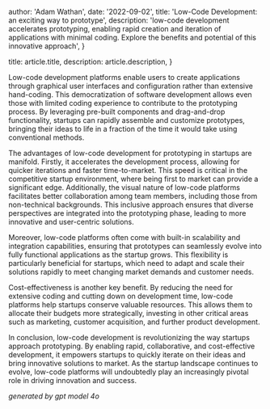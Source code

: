 
  author: 'Adam Wathan',
  date: '2022-09-02',
  title: 'Low-Code Development: an exciting way to prototype',
  description:
    'low-code development accelerates prototyping, enabling rapid creation and iteration of applications with minimal coding. Explore the benefits and potential of this innovative approach',
}

  title: article.title,
  description: article.description,
}


Low-code development platforms enable users to create applications through graphical user interfaces and configuration rather than extensive hand-coding. This democratization of software development allows even those with limited coding experience to contribute to the prototyping process. By leveraging pre-built components and drag-and-drop functionality, startups can rapidly assemble and customize prototypes, bringing their ideas to life in a fraction of the time it would take using conventional methods.

The advantages of low-code development for prototyping in startups are manifold. Firstly, it accelerates the development process, allowing for quicker iterations and faster time-to-market. This speed is critical in the competitive startup environment, where being first to market can provide a significant edge. Additionally, the visual nature of low-code platforms facilitates better collaboration among team members, including those from non-technical backgrounds. This inclusive approach ensures that diverse perspectives are integrated into the prototyping phase, leading to more innovative and user-centric solutions.

Moreover, low-code platforms often come with built-in scalability and integration capabilities, ensuring that prototypes can seamlessly evolve into fully functional applications as the startup grows. This flexibility is particularly beneficial for startups, which need to adapt and scale their solutions rapidly to meet changing market demands and customer needs.

Cost-effectiveness is another key benefit. By reducing the need for extensive coding and cutting down on development time, low-code platforms help startups conserve valuable resources. This allows them to allocate their budgets more strategically, investing in other critical areas such as marketing, customer acquisition, and further product development.

In conclusion, low-code development is revolutionizing the way startups approach prototyping. By enabling rapid, collaborative, and cost-effective development, it empowers startups to quickly iterate on their ideas and bring innovative solutions to market. As the startup landscape continues to evolve, low-code platforms will undoubtedly play an increasingly pivotal role in driving innovation and success.

<cite>generated by gpt model 4o</cite>